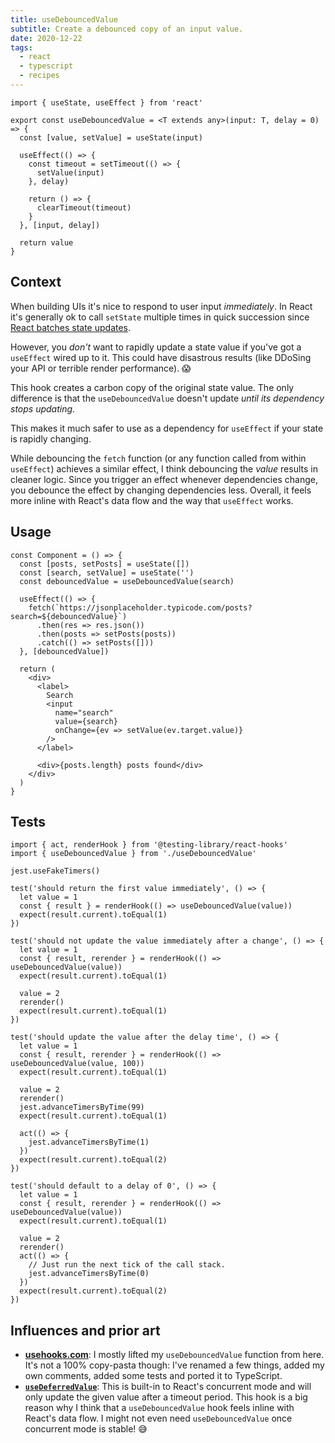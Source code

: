 ```yaml
---
title: useDebouncedValue
subtitle: Create a debounced copy of an input value.
date: 2020-12-22
tags:
  - react
  - typescript
  - recipes
---
```


```tsx
import { useState, useEffect } from 'react'

export const useDebouncedValue = <T extends any>(input: T, delay = 0) => {
  const [value, setValue] = useState(input)

  useEffect(() => {
    const timeout = setTimeout(() => {
      setValue(input)
    }, delay)

    return () => {
      clearTimeout(timeout)
    }
  }, [input, delay])

  return value
}
```

## Context

When building UIs it's nice to respond to user input _immediately_. In React it's generally ok to call `setState` multiple times in quick succession since [React batches state updates](https://reactjs.org/docs/state-and-lifecycle.html#state-updates-may-be-asynchronous).

However, you _don't_ want to rapidly update a state value if you've got a `useEffect` wired up to it. This could have disastrous results (like DDoSing your API or terrible render performance). 😱

This hook creates a carbon copy of the original state value. The only difference is that the `useDebouncedValue` doesn't update _until its dependency stops updating_.

This makes it much safer to use as a dependency for `useEffect` if your state is rapidly changing.

While debouncing the `fetch` function (or any function called from within `useEffect`) achieves a similar effect, I think debouncing the _value_ results in cleaner logic. Since you trigger an effect whenever dependencies change, you debounce the effect by changing dependencies less. Overall, it feels more inline with React's data flow and the way that `useEffect` works.

## Usage

```tsx
const Component = () => {
  const [posts, setPosts] = useState([])
  const [search, setValue] = useState('')
  const debouncedValue = useDebouncedValue(search)

  useEffect(() => {
    fetch(`https://jsonplaceholder.typicode.com/posts?search=${debouncedValue}`)
      .then(res => res.json())
      .then(posts => setPosts(posts))
      .catch(() => setPosts([]))
  }, [debouncedValue])

  return (
    <div>
      <label>
        Search
        <input
          name="search"
          value={search}
          onChange={ev => setValue(ev.target.value)}
        />
      </label>

      <div>{posts.length} posts found</div>
    </div>
  )
}
```

## Tests

```tsx
import { act, renderHook } from '@testing-library/react-hooks'
import { useDebouncedValue } from './useDebouncedValue'

jest.useFakeTimers()

test('should return the first value immediately', () => {
  let value = 1
  const { result } = renderHook(() => useDebouncedValue(value))
  expect(result.current).toEqual(1)
})

test('should not update the value immediately after a change', () => {
  let value = 1
  const { result, rerender } = renderHook(() => useDebouncedValue(value))
  expect(result.current).toEqual(1)

  value = 2
  rerender()
  expect(result.current).toEqual(1)
})

test('should update the value after the delay time', () => {
  let value = 1
  const { result, rerender } = renderHook(() => useDebouncedValue(value, 100))
  expect(result.current).toEqual(1)

  value = 2
  rerender()
  jest.advanceTimersByTime(99)
  expect(result.current).toEqual(1)

  act(() => {
    jest.advanceTimersByTime(1)
  })
  expect(result.current).toEqual(2)
})

test('should default to a delay of 0', () => {
  let value = 1
  const { result, rerender } = renderHook(() => useDebouncedValue(value))
  expect(result.current).toEqual(1)

  value = 2
  rerender()
  act(() => {
    // Just run the next tick of the call stack.
    jest.advanceTimersByTime(0)
  })
  expect(result.current).toEqual(2)
})
```

## Influences and prior art

- **[usehooks.com](https://usehooks.com/useDebounce/)**: I mostly lifted my `useDebouncedValue` function from here. It's not a 100% copy-pasta though: I've renamed a few things, added my own comments, added some tests and ported it to TypeScript.
- **[`useDeferredValue`](https://reactjs.org/docs/concurrent-mode-reference.html#usedeferredvalue)**: This is built-in to React's concurrent mode and will only update the given value after a timeout period. This hook is a big reason why I think that a `useDebouncedValue` hook feels inline with React's data flow. I might not even need `useDebouncedValue` once concurrent mode is stable! 😅
